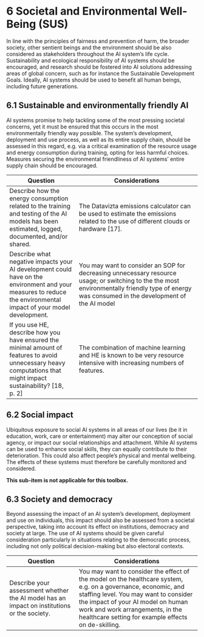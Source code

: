# 6	Societal and Environmental Well-Being (SUS)

In line with the principles of fairness and prevention of harm, the broader society, other sentient beings and the environment should be also considered as stakeholders throughout the AI system’s life cycle. Sustainability and ecological responsibility of AI systems should be encouraged, and research should be fostered into AI solutions addressing areas of global concern, such as for instance the Sustainable Development Goals. Ideally, AI systems should be used to benefit all human beings, including future generations.

## 6.1	Sustainable and environmentally friendly AI

AI systems promise to help tackling some of the most pressing societal concerns, yet it must be ensured that this occurs in the most environmentally friendly way possible. The system’s development, deployment and use process, as well as its entire supply chain, should be assessed in this regard, e.g. via a critical examination of the resource usage and energy consumption during training, opting for less harmful choices. Measures securing the environmental friendliness of AI systems’ entire supply chain should be encouraged.

| **Question**        | **Considerations**                     |
|----------------------|---------------------------------------|
| Describe how the energy consumption related to the training and testing of the AI models has been estimated, logged, documented, and/or shared.| The Datavizta emissions calculator can be used to estimate the emissions related to the use of different clouds or hardware [17].|
| Describe what negative impacts your AI development could have on the environment and your measures to reduce the environmental impact of your model development.| You may want to consider an SOP for decreasing unnecessary resource usage; or switching to the the most environmentally friendly type of energy was consumed in the development of the AI model|
| If you use HE, describe how you have ensured the minimal amount of features to avoid unnecessary heavy computations that might impact sustainability? [18, p. 2]| The combination of machine learning and HE is known to be very resource intensive with increasing numbers of features.|

## 6.2	Social impact

Ubiquitous exposure to social AI systems in all areas of our lives (be it in education, work, care or entertainment) may alter our conception of social agency, or impact our social relationships and attachment. While AI systems can be used to enhance social skills, they can equally contribute to their deterioration. This could also affect people’s physical and mental wellbeing. The effects of these systems must therefore be carefully monitored and considered.

**This sub-item is not applicable for this toolbox.**

## 6.3	Society and democracy

Beyond assessing the impact of an AI system’s development, deployment and use on individuals, this impact should also be assessed from a societal perspective, taking into account its effect on institutions, democracy and society at large. The use of AI systems should be given careful consideration particularly in situations relating to the democratic process, including not only political decision-making but also electoral contexts.

| **Question**        | **Considerations**                     |
|----------------------|---------------------------------------|
| Describe your assessment whether the AI model has an impact on institutions or the society.| You may want to consider the effect of the model on the healthcare system, e.g. on a governance, economic, and staffing level. You may want to consider the impact of your AI model on human work and work arrangements, in the healthcare setting for example effects on de-skilling.|
